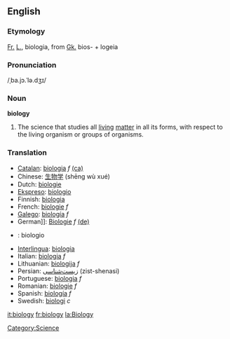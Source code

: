{{Wikipedia}}

==English==
===Etymology===

[[Fr.]] [[L.]], biologia, from [[Gk.]] bios- + logeia

===Pronunciation===
/ˌba.jɔ.ˈlə.dʒɪ/

===Noun===
'''biology'''

# The science that studies all [[living]] [[matter]] in all its forms, with respect to the living organism or groups of organisms.

===Translation===
*[[Catalan]]: [[biologia]] ''f'' [[:ca:biologia|(ca)]] 
*Chinese: [[生物学]] (shēng wù xué)
*Dutch: [[biologie]]
*[[Ekspreso]]: [[biologio]] 
*Finnish: [[biologia]]
*French: [[biologie]] ''f''
*[[Galego]]: [[biología]] ''f''
*German]]: [[Biologie]] ''f'' [[:de:Biologie|(de)]] 
*{{io}} : biologio
*[[Interlingua]]: [[biologia]] 
*Italian: [[biologia]] ''f''
*Lithuanian: [[biologija]] ''f''
*Persian: [[زیست‌شناسی]] (zist-shenasi)
*Portuguese: [[biologia]] ''f''
*Romanian: [[biologie]] ''f''
*Spanish: [[biología]] ''f''
*Swedish: [[biologi]] ''c''

[[it:biology]]
[[fr:biology]]
[[la:Biology]]
[[Category:Science]]